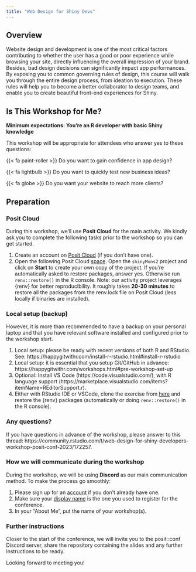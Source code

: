 ```yaml
---
title: "Web Design for Shiny Devs"
---
```


## Overview

Website design and development is one of the most critical factors contributing to whether the user has a good or poor experience while browsing your site, directly influencing the overall impression of your brand. Besides, bad design decisions can significantly impact app performances. By exposing you to common governing rules of design, this course will walk you through the entire design process, from ideation to execution. These rules will help you to become a better collaborator to design teams, and enable you to create beautiful front-end experiences for Shiny.

## Is This Workshop for Me?

**Minimum expectations: You're an R developer with basic Shiny knowledge**

::: center
This workshop will be appropriate for attendees who answer yes to these questions:

::: target-container
::: target
{{< fa paint-roller >}} Do you want to gain confidence in app design?
:::

::: target
{{< fa lightbulb >}} Do you want to quickly test new business ideas?
:::

::: target
{{< fa globe >}} Do you want your website to reach more clients?
:::
:::
:::

## Preparation

### Posit Cloud

During this workshop, we'll use __Posit Cloud__ for the main activity. We kindly ask you to complete the following tasks prior to the workshop so you can get started.

1. Create an account on [Posit Cloud](https://posit.cloud/) (if you don't have one).
2. Open the following Posit Cloud [space](https://posit.cloud/spaces/400773/join?access_code=ajwkws91bhF-IhEXDVWH9-0mukSUF3jiETCkzrgt). Open the `shinyMons2` project and click on __Start__ to create your own copy of the project. If you’re automatically asked to restore packages, answer yes. Otherwise run `renv::restore()` in the R console. Note: our activity project leverages {renv} for better reproducibility. It roughly takes __20-30 minutes__ to restore all the packages from the renv.lock file on Posit Cloud (less locally if binaries are installed). 

### Local setup (backup)

However, it is more than recommended to have a backup on your personal laptop and that you have relevant software installed and configured prior to the workshop start.

1. Local setup: please be ready with recent versions of both R and RStudio. See: https://happygitwithr.com/install-r-rstudio.html#install-r-rstudio
2. Local setup: it is essential that you setup Git/GitHub in advance: https://happygitwithr.com/workshops.html#pre-workshop-set-up
3. Optional: Install VS Code (https://code.visualstudio.com/), with R language support (https://marketplace.visualstudio.com/items?itemName=REditorSupport.r).
4. Either with RStudio IDE or VSCode, clone the exercise from [here](https://github.com/posit-conf-2023/shiny-r-ui-exercises/tree/main) and restore the {renv} packages (automatically or doing `renv::restore()` in the R console).

### Any questions?

If you have questions in advance of the workshop, please answer to this thread: https://community.rstudio.com/t/web-design-for-shiny-developers-workshop-posit-conf-2023/172257.

### How we will communicate during the workshop

During the workshop, we will be using __Discord__ as our main communication method. To make the process go smoothly:

1. Please sign up for an [account](https://discord.com/) if you don’t already have one.
2. Make sure your [display name](https://support.discord.com/hc/en-us/articles/12620128861463-New-Usernames-Display-Names#h_01GXPQABMYGEHGPRJJXJMPHF5C) is the one you used to register for the conference.
3. In your “About Me”, put the name of your workshop(s).

### Further instructions

Closer to the start of the conference, we will invite you to the posit::conf Discord server, share the repository containing the slides and any further instructions to be ready.

Looking forward to meeting you!